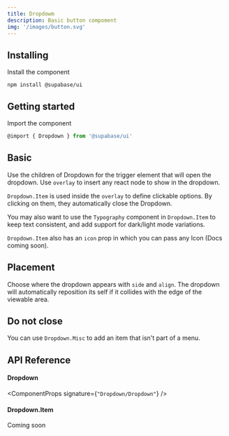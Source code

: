 ```yaml
---
title: Dropdowm
description: Basic button compoment
img: '/images/button.svg'
---
```


## Installing

Install the component

```cli
npm install @supabase/ui
```

## Getting started

Import the component

```js
@import { Dropdown } from '@supabase/ui'
```

## Basic

Use the children of Dropdown for the trigger element that will open the dropdown. Use `overlay` to insert any react node to show in the dropdown.

`Dropdown.Item` is used inside the `overlay` to define clickable options. By clicking on them, they automatically close the Dropdown.

You may also want to use the `Typography` component in `Dropdown.Item` to keep text consistent, and add support for dark/light mode variations.

`Dropdown.Item` also has an `icon` prop in which you can pass any Icon (Docs coming soon).

<CodeSample sample="DropdownBasic" v="0" />

## Placement

Choose where the dropdown appears with `side` and `align`.
The dropdown will automatically reposition its self if it collides with the edge of the viewable area.

<CodeSample sample="DropdownPlacement" v="0" />

## Do not close

You can use `Dropdown.Misc` to add an item that isn't part of a menu.

<CodeSample sample="DropdownDoNotClose" v="0" />

## API Reference

#### Dropdown

<ComponentProps signature={`"Dropdown/Dropdown"`} />

#### Dropdown.Item

Coming soon
